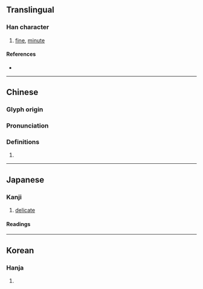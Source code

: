 {{character info/new}}
==Translingual==

===Han character===
{{Han char|rn=38|rad=女|as=17|sn=20|four=43450|canj=VOIM|ids=⿰女韱}}

# [[fine]], [[minute]]

====References====
* {{Han ref|kx=0274.090|dkj=06893|dj=0542.260|hdz=21090.120|uh=5B45|ud=23365|bh=F443|bd=62531}}

----

==Chinese==
{{zh-forms}}

===Glyph origin===
{{Han etym}}

===Pronunciation===
{{zh-pron
|m=qiān,xiān
|c=cim1
|mc=y
|oc=y
|cat=
}}

===Definitions===
{{zh-hanzi}}

# {{rfdef|zh}}

----

==Japanese==

===Kanji===
{{ja-kanji|grade=|rs=女17}}

# [[delicate]]

====Readings====
{{ja-readings
|goon=せん<せん<せむ
|kanon=せん<せん<せむ
|kun=かよわ-い
}}

----

==Korean==

===Hanja===
{{ko-hanja|hangeul=섬|rv=seom|mr=sŏm}}

# {{rfdef|ko|sort=女17}}